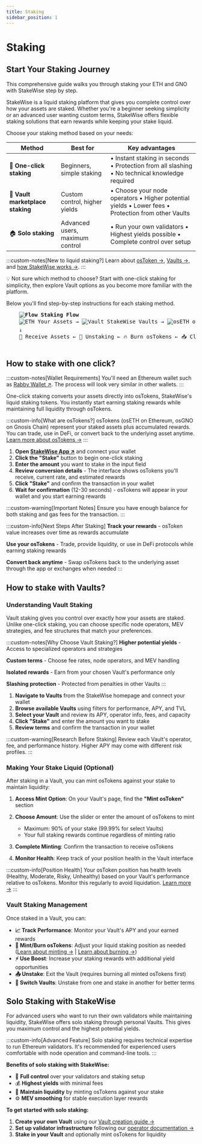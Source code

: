 ```yaml
---
title: Staking
sidebar_position: 1
---
```



# Staking

## Start Your Staking Journey

This comprehensive guide walks you through staking your ETH and GNO with StakeWise step by step.

StakeWise is a liquid staking platform that gives you complete control over how your assets are staked. Whether you're a beginner seeking simplicity or an advanced user wanting custom terms, StakeWise offers flexible staking solutions that earn rewards while keeping your stake liquid.

Choose your staking method based on your needs:

| Method | Best for | Key advantages |
|--------|----------|----------------|
| 🚀 **One-click staking** | Beginners, simple staking | • Instant staking in seconds • Protection from all slashing • No technical knowledge required |
| 🎯 **Vault marketplace staking** | Custom control, higher yields | • Choose your node operators • Higher potential yields • Lower fees • Protection from other Vaults |
| 🏠 **Solo staking** | Advanced users, maximum control | • Run your own validators • Highest yields possible • Complete control over setup |

:::custom-notes[New to liquid staking?]
Learn about [osToken →](/docs/protocol-concepts/osToken), [Vaults →](/docs/protocol-concepts/Vaults), and [how StakeWise works →](/docs/intro).
:::

💡 Not sure which method to choose? Start with one-click staking for simplicity, then explore Vault options as you become more familiar with the platform.

Below you'll find step-by-step instructions for each staking method.

<div style={{textAlign: 'center', margin: '2rem 0'}}>
  <pre style={{
    display: 'inline-block',
    textAlign: 'left',
    background: '#FFFFFF4D',
    color: '#018970',
    padding: '2rem',
    borderRadius: '12px',
    fontSize: '14px',
    fontFamily: 'Monaco, monospace',
    boxShadow: '0 10px 30px rgba(1,137,112,0.2)',
    lineHeight: '1.8'
  }}>
    <strong style={{fontSize: '16px', borderBottom: '2px solid #018970', paddingBottom: '0.5rem', display: 'inline-block', marginBottom: '1rem'}}><img src="/img/icons8-flow-50.png" alt="Flow" style={{width: '16px', height: '16px', display: 'inline', marginRight: '4px', verticalAlign: 'text-bottom'}} /> Staking Flow</strong>
    <img src="/img/icons8-ethereum.svg" alt="ETH" style={{width: '16px', height: '16px', display: 'inline', marginRight: '4px', verticalAlign: 'text-bottom'}} /> Your Assets &rarr; <img src="/img/icons8-safe-40.png" alt="Vault" style={{width: '16px', height: '16px', display: 'inline', marginRight: '4px', verticalAlign: 'text-bottom'}} /> StakeWise Vaults &rarr; <img src="/img/osETH.svg" alt="osETH" style={{width: '16px', height: '16px', display: 'inline', marginRight: '4px', verticalAlign: 'text-bottom'}} /> osTokens &rarr; 💰 Earn Rewards
    <span style={{marginLeft: '575px'}}>↓</span>
    👛 Receive Assets &larr; 🚪 Unstaking &larr; 🔥 Burn osTokens &larr; 📥 Claim Rewards
  </pre>
</div>

## How to stake with one click?

:::custom-notes[Wallet Requirements]
You'll need an Ethereum wallet such as [Rabby Wallet ↗](https://rabby.io/).
The process will look very similar in other wallets.
:::

One-click staking converts your assets directly into osTokens, StakeWise's liquid staking tokens. You instantly start earning staking rewards while maintaining full liquidity through osTokens.

:::custom-info[What are osTokens?]
osTokens (osETH on Ethereum, osGNO on Gnosis Chain) represent your staked assets plus accumulated rewards. You can trade, use in DeFi, or convert back to the underlying asset anytime. [Learn more about osTokens →](/docs/protocol-concepts/osToken)
:::

1. **Open [StakeWise App ↗](https://app.stakewise.io)** and connect your wallet
2. **Click the "Stake"** button to begin one-click staking
3. **Enter the amount** you want to stake in the input field
4. **Review conversion details** - The interface shows osTokens you'll receive, current rate, and estimated rewards
5. **Click "Stake"** and confirm the transaction in your wallet
6. **Wait for confirmation** (12-30 seconds) - osTokens will appear in your wallet and you start earning rewards

:::custom-warning[Important Notes]
Ensure you have enough balance for both staking and gas fees for the transaction.
:::

:::custom-info[Next Steps After Staking]
**Track your rewards** - osToken value increases over time as rewards accumulate

**Use your osTokens** - Trade, provide liquidity, or use in DeFi protocols while earning staking rewards

**Convert back anytime** - Swap osTokens back to the underlying asset through the app or exchanges when needed
:::

## How to stake with Vaults?

### Understanding Vault Staking

Vault staking gives you control over exactly how your assets are staked. Unlike one-click staking, you can choose specific node operators, MEV strategies, and fee structures that match your preferences.

:::custom-notes[Why Choose Vault Staking?]
**Higher potential yields** - Access to specialized operators and strategies

**Custom terms** - Choose fee rates, node operators, and MEV handling

**Isolated rewards** - Earn from your chosen Vault's performance only

**Slashing protection** - Protected from penalties in other Vaults
:::

1. **Navigate to Vaults** from the StakeWise homepage and connect your wallet
2. **Browse available Vaults** using filters for performance, APY, and TVL
3. **Select your Vault** and review its APY, operator info, fees, and capacity
4. **Click "Stake"** and enter the amount you want to stake
5. **Review terms** and confirm the transaction in your wallet

:::custom-warning[Research Before Staking]
Review each Vault's operator, fee, and performance history. Higher APY may come with different risk profiles.
:::

### Making Your Stake Liquid (Optional)

After staking in a Vault, you can mint osTokens against your stake to maintain liquidity:

1. **Access Mint Option**: On your Vault's page, find the **"Mint osToken"** section
2. **Choose Amount**: Use the slider or enter the amount of osTokens to mint
   - Maximum: 90% of your stake (99.99% for select Vaults)
   - Your full staking rewards continue regardless of minting ratio

3. **Complete Minting**: Confirm the transaction to receive osTokens
4. **Monitor Health**: Keep track of your position health in the Vault interface

:::custom-info[Position Health]
Your osToken position has health levels (Healthy, Moderate, Risky, Unhealthy) based on your Vault's performance relative to osTokens. Monitor this regularly to avoid liquidation. [Learn more →](/docs/protocol-concepts/osToken#position-health)
:::

### Vault Staking Management

Once staked in a Vault, you can:

- **📈 Track Performance**: Monitor your Vault's APY and your earned rewards
- **🔄 Mint/Burn osTokens**: Adjust your liquid staking position as needed ([Learn about minting →](/docs/protocol-concepts/osToken#minting) | [Learn about burning →](/docs/protocol-concepts/osToken#burning))
- **⚡ Use Boost**: Increase your staking rewards with additional yield opportunities
- **📤 Unstake**: Exit the Vault (requires burning all minted osTokens first)
- **💱 Switch Vaults**: Unstake from one and stake in another for better terms

## Solo Staking with StakeWise

For advanced users who want to run their own validators while maintaining liquidity, StakeWise offers solo staking through personal Vaults. This gives you maximum control and the highest potential yields.

:::custom-info[Advanced Feature]
Solo staking requires technical expertise to run Ethereum validators. It's recommended for experienced users comfortable with node operation and command-line tools.
:::

**Benefits of solo staking with StakeWise:**
- 🎯 **Full control** over your validators and staking setup
- 💰 **Highest yields** with minimal fees
- 🔄 **Maintain liquidity** by minting osTokens against your stake
- ⚙️ **MEV smoothing** for stable execution layer rewards

**To get started with solo staking:**
1. **Create your own Vault** using our [Vault creation guide →](/docs/guides/running-a-vault)
2. **Set up validator infrastructure** following our [operator documentation →](/operator/intro)
3. **Stake in your Vault** and optionally mint osTokens for liquidity
